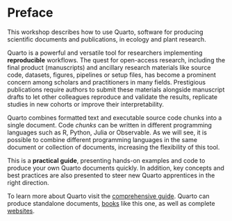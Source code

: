 # Preface {.unnumbered}

This workshop describes how to use Quarto, software for producing 
scientific documents and publications, in ecology and plant research.

Quarto is a powerful and versatile tool for researchers implementing
**reproducible** workflows. The quest for open-access research, including the final
product (manuscripts) and ancillary research materials like source code,
datasets, figures, pipelines or setup files, has become a prominent concern
among scholars and practitioners in many fields. Prestigious publications
require authors to submit these materials alongside manuscript drafts to let 
other colleagues reproduce and validate the results, replicate
studies in new cohorts or improve their interpretability.

Quarto combines formatted text and executable source code chunks into
a single document. Code *chunks* can be written in different programming
languages such as R, Python, Julia or Observable. As we will see, it is 
possible to combine different programming languages in the same document 
or collection of documents, increasing the flexibility of this tool.

This is a **practical guide**, presenting hands-on examples and code to 
produce your own Quarto documents quickly. In addition,
key concepts and best practices are also presented to steer
new Quarto apprentices in the right direction.

To learn more about Quarto visit the [comprehensive guide](https://quarto.org/docs/guide/). Quarto can produce standalone documents, [books](https://quarto.org/docs/books) like this one, as well as complete [websites](https://quarto.org/docs/websites/).
